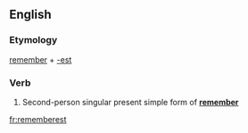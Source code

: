 ==English==

===Etymology===
[[remember]] + [[-est]]

===Verb===
{{en-verb form}}

# {{archaic}} Second-person singular present simple form of '''[[remember]]'''

[[fr:rememberest]]